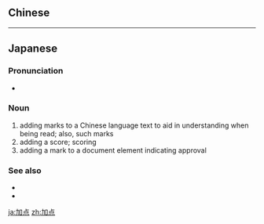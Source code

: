 {{also|加點}}
==Chinese==
{{zh-see|加點}}

----

==Japanese==
{{ja-kanjitab|か|てん|yomi=on}}

===Pronunciation===
* {{IPA|[kateɴ]|lang=ja}}

===Noun===
{{ja-noun|かてん}}

# adding marks to a Chinese language text to aid in understanding when being read; also, such marks
# adding a score; scoring
# adding a mark to a document element indicating approval

===See also===
* {{ja-r|音注|おんちゅう}}
* {{ja-r|訓注|くんちゅう}}

[[ja:加点]]
[[zh:加点]]